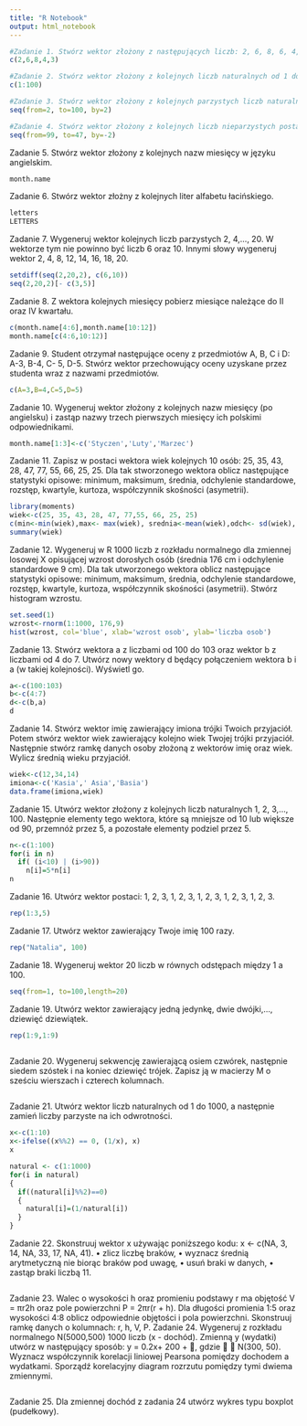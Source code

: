 ```yaml
---
title: "R Notebook"
output: html_notebook
---
```


```r
#Zadanie 1. Stwórz wektor złożony z następujących liczb: 2, 6, 8, 6, 4, 3.
c(2,6,8,4,3)
```

```r
#Zadanie 2. Stwórz wektor złożony z kolejnych liczb naturalnych od 1 do 100
c(1:100)
```

```r
#Zadanie 3. Stwórz wektor złożony z kolejnych parzystych liczb naturalnych od 2 do 100.
seq(from=2, to=100, by=2)
```

```r
#Zadanie 4. Stwórz wektor złożony z kolejnych liczb nieparzystych postaci: 99, 95, 91, 87,..., 47.
seq(from=99, to=47, by=-2)
```

Zadanie 5. Stwórz wektor złożony z kolejnych nazw miesięcy w języku angielskim.
```r
month.name
```
Zadanie 6. Stwórz wektor złożny z kolejnych liter alfabetu łacińskiego.
```r
letters
LETTERS
```

Zadanie 7. Wygeneruj wektor kolejnych liczb parzystych 2, 4,..., 20. W wektorze
tym nie powinno być liczb 6 oraz 10. Innymi słowy wygeneruj wektor 2, 4, 8, 12, 14,
16, 18, 20.
```r
setdiff(seq(2,20,2), c(6,10))
seq(2,20,2)[- c(3,5)]
```
Zadanie 8. Z wektora kolejnych miesięcy pobierz miesiące należące do II oraz IV
kwartału.

```r
c(month.name[4:6],month.name[10:12])
month.name[c(4:6,10:12)]
```

Zadanie 9. Student otrzymał następujące oceny z przedmiotów A, B, C i D: A-3,
B-4, C- 5, D-5. Stwórz wektor przechowujący oceny uzyskane przez studenta wraz
z nazwami przedmiotów.
```r
c(A=3,B=4,C=5,D=5)
```

Zadanie 10. Wygeneruj wektor złożony z kolejnych nazw miesięcy (po angielsku)
i zastąp nazwy trzech pierwszych miesięcy ich polskimi odpowiednikami.
```r
month.name[1:3]<-c('Styczen','Luty','Marzec')

```

Zadanie 11. Zapisz w postaci wektora wiek kolejnych 10 osób: 25, 35, 43, 28, 47, 77,
55, 66, 25, 25. Dla tak stworzonego wektora oblicz następujące statystyki opisowe:
minimum, maksimum, średnia, odchylenie standardowe, rozstęp, kwartyle, kurtoza,
współczynnik skośności (asymetrii).
```r
library(moments)
wiek<-c(25, 35, 43, 28, 47, 77,55, 66, 25, 25)
c(min<-min(wiek),max<- max(wiek), srednia<-mean(wiek),odch<- sd(wiek), rozstep<-(max(wiek)- min(wiek)), q1<-quantile(wiek, 0.25), median<-quantile(wiek, 0.5), q3<-quantile(wiek, 0.75), kurtoza<-kurtosis(wiek), skosnosc<-skewness(wiek))
summary(wiek)
```

Zadanie 12. Wygeneruj w R 1000 liczb z rozkładu normalnego dla zmiennej losowej X opisującej wzrost dorosłych osób (średnia 176 cm i odchylenie standardowe 9 cm).
Dla tak utworzonego wektora oblicz następujące statystyki opisowe: minimum, maksimum, średnia, odchylenie standardowe, rozstęp, kwartyle, kurtoza, współczynnik
skośności (asymetrii). Stwórz histogram wzrostu.
```r
set.seed(1)
wzrost<-rnorm(1:1000, 176,9)
hist(wzrost, col='blue', xlab='wzrost osob', ylab='liczba osob')
```

Zadanie 13. Stwórz wektora a z liczbami od 100 do 103 oraz wektor b z liczbami od 4 do 7. Utwórz nowy wektory d będący połączeniem wektora b i a (w takiej kolejności). Wyświetl go.
```r
a<-c(100:103)
b<-c(4:7)
d<-c(b,a)
d
```

Zadanie 14. Stwórz wektor imię zawierający imiona trójki Twoich przyjaciół. Potem stwórz wektor wiek zawierający kolejno wiek Twojej trójki przyjaciół. Następnie
stwórz ramkę danych osoby złożoną z wektorów imię oraz wiek. Wylicz średnią wieku
przyjaciół.
```r
wiek<-c(12,34,14)
imiona<-c('Kasia',' Asia','Basia')
data.frame(imiona,wiek)
```

Zadanie 15. Utwórz wektor złożony z kolejnych liczb naturalnych 1, 2, 3,..., 100.
Następnie elementy tego wektora, które są mniejsze od 10 lub większe od 90, przemnóż przez 5, a pozostałe elementy podziel przez 5.
```r
n<-c(1:100)
for(i in n)
  if( (i<10) | (i>90))
    n[i]=5*n[i]
n
```

Zadanie 16. Utwórz wektor postaci: 1, 2, 3, 1, 2, 3, 1, 2, 3, 1, 2, 3, 1, 2, 3.
```r
rep(1:3,5)
```

Zadanie 17. Utwórz wektor zawierający Twoje imię 100 razy.

```r
rep("Natalia", 100)
```

Zadanie 18. Wygeneruj wektor 20 liczb w równych odstępach między 1 a 100.
```r

seq(from=1, to=100,length=20)
```

Zadanie 19. Utwórz wektor zawierający jedną jedynkę, dwie dwójki,..., dziewięć
dziewiątek.

```r
rep(1:9,1:9)
  
```

Zadanie 20. Wygeneruj sekwencję zawierającą osiem czwórek, następnie siedem
szóstek i na koniec dziewięć trójek. Zapisz ją w macierzy M o sześciu wierszach
i czterech kolumnach.

```r

```


Zadanie 21. Utwórz wektor liczb naturalnych od 1 do 1000, a następnie zamień
liczby parzyste na ich odwrotności.

```r
x<-c(1:10)
x<-ifelse((x%%2) == 0, (1/x), x)
x
```

```r
natural <- c(1:1000)
for(i in natural)
{
  if((natural[i]%%2)==0)
  {
    natural[i]=(1/natural[i])
  }
}
```


Zadanie 22. Skonstruuj wektor x używając poniższego kodu:
x <- c(NA, 3, 14, NA, 33, 17, NA, 41).
• zlicz liczbę braków,
• wyznacz średnią arytmetyczną nie biorąc braków pod uwagę,
• usuń braki w danych,
• zastąp braki liczbą 11.

```r

```


Zadanie 23. Walec o wysokości h oraz promieniu podstawy r ma objętość V = πr2h
oraz pole powierzchni P = 2πr(r + h). Dla długości promienia 1:5 oraz wysokości
4:8 oblicz odpowiednie objętości i pola powierzchni. Skonstruuj ramkę danych o kolumnach: r, h, V, P.
Zadanie 24. Wygeneruj z rozkładu normalnego N(5000,500) 1000 liczb (x - dochód). Zmienną y (wydatki) utwórz w następujący sposób: y = 0.2x+ 200 + , gdzie
 ∼ N(300, 50). Wyznacz współczynnik korelacji liniowej Pearsona pomiędzy dochodem a wydatkami. Sporządź korelacyjny diagram rozrzutu pomiędzy tymi dwiema
zmiennymi.

```r

```


Zadanie 25. Dla zmiennej dochód z zadania 24 utwórz wykres typu boxplot (pudełkowy).

```r

```



